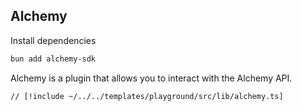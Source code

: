 ## Alchemy

Install dependencies

```bash
bun add alchemy-sdk
```

Alchemy is a plugin that allows you to interact with the Alchemy API.

```tsx [src/lib/alchemy.ts]
// [!include ~/../../templates/playground/src/lib/alchemy.ts]
```
